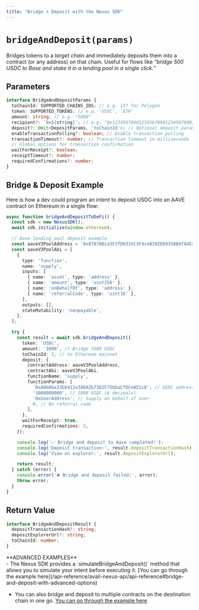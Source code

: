 ```yaml
---
title: "Bridge + Deposit with the Nexus SDK"
---
```



# `bridgeAndDeposit(params)`

Bridges tokens to a *target chain* and immediately deposits them into a
contract (or any address) on that chain.
Useful for flows like *“bridge 500 USDC to Base and stake it in a lending pool in a single click.”*



## Parameters

```typescript showLineNumbers filename="Typescript"
interface BridgeAndDepositParams {
  toChainId: SUPPORTED_CHAINS_IDS; // e.g. 137 for Polygon
  token: SUPPORTED_TOKENS; // e.g. 'USDC', 'ETH'
  amount: string; // e.g. "5000"
  recipient?: `0x${string}`; // e.g. "0x1234567890123456789012345678901234567890"
  deposit?: Omit<DepositParams, 'toChainId'>; // Optional deposit parameters
  enableTransactionPolling?: boolean; // Enable transaction polling
  transactionTimeout?: number; // Transaction timeout in milliseconds
  // Global options for transaction confirmation
  waitForReceipt?: boolean;
  receiptTimeout?: number;
  requiredConfirmations?: number;
}
```

## Bridge & Deposit Example

Here is how a dev could program an intent to deposit USDC into an AAVE contract on Ethereum
in a single flow:

```typescript showLineNumbers filename="Typescript"
async function bridgeAndDepositToDeFi() {
  const sdk = new NexusSDK();
  await sdk.initialize(window.ethereum);

  // Aave lending pool deposit example
  const aaveV3PoolAddress = '0x87870Bca3F3fD6335C3F4ce8392D69350B4fA4E2';
  const aaveV3PoolAbi = [
    {
      type: 'function',
      name: 'supply',
      inputs: [
        { name: 'asset', type: 'address' },
        { name: 'amount', type: 'uint256' },
        { name: 'onBehalfOf', type: 'address' },
        { name: 'referralCode', type: 'uint16' },
      ],
      outputs: [],
      stateMutability: 'nonpayable',
    },
  ];

  try {
    const result = await sdk.bridgeAndDeposit({
      token: 'USDC',
      amount: '1000', // Bridge 1000 USDC
      toChainId: 1, // to Ethereum mainnet
      deposit: {
        contractAddress: aaveV3PoolAddress,
        contractAbi: aaveV3PoolAbi,
        functionName: 'supply',
        functionParams: [
          '0xA0b86a33E6411e3Ab02b73D2F75bDaCfDCeA51c8', // USDC address on mainnet
          '1000000000', // 1000 USDC (6 decimals)
          '0xUserAddress', // Supply on behalf of user
          0, // No referral code
        ],
      },
      waitForReceipt: true,
      requiredConfirmations: 2,
    });

    console.log('✅ Bridge and deposit to Aave completed!');
    console.log('Deposit transaction:', result.depositTransactionHash);
    console.log('View on explorer:', result.depositExplorerUrl);

    return result;
  } catch (error) {
    console.error('❌ Bridge and deposit failed:', error);
    throw error;
  }
}
```

## Return Value

```typescript showLineNumbers filename="Typescript"
interface BridgeAndDepositResult {
  depositTransactionHash?: string;
  depositExplorerUrl?: string;
  toChainId: number;
}
```

<Callout type="info">
**ADVANCED EXAMPLES**<br/>
- The Nexus SDK provides a `simulateBridgeAndDeposit()` method that allows you to simulate your intent before executing it.
[You can go through the example here](/api-reference/avail-nexus-api/api-reference#bridge-and-deposit-with-advanced-options)

- You can also bridge and deposit to multiple contracts on the destination chain in one go.
[You can go through the example here](/api-reference/avail-nexus-api/api-reference#multiple-defi-protocol-deposits)
</Callout>